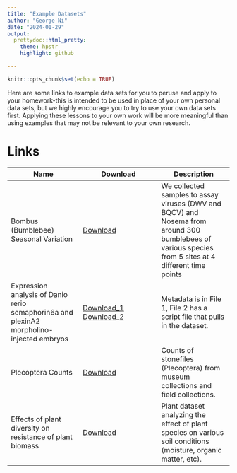 ```yaml
---
title: "Example Datasets"
author: "George Ni"
date: "2024-01-29"
output: 
  prettydoc::html_pretty:
    theme: hpstr
    highlight: github
  
---
```


```r
knitr::opts_chunk$set(echo = TRUE)
```

Here are some links to example data sets for you to peruse and apply to your homework-this is intended to be used in place of your own personal data sets, but we highly encourage you to try to use your own data sets first. Applying these lessons to your own work will be more meaningful than using examples that may not be relevant to your own research. 

# Links

Name | Download | Description
------------- | -------------- | ------------- 
Bombus (Bumblebee) Seasonal Variation | [Download](Burnham_field_data_bombus_seasonal_variation_Dataset.csv)| We collected samples to assay viruses (DWV and BQCV) and Nosema from around 300 bumblebees of various species from 5 sites at 4 different time points
Expression analysis of Danio rerio semaphorin6a and plexinA2 morpholino-injected embryos | [Download_1](Ebert_dataset.xlsx) [Download_2](Ebert_read.R) | Metadata is in File 1, File 2 has a script file that pulls in the dataset. 
Plecoptera Counts| [Download](Hogan_Plecoptera_Dataset.xlsx)|Counts of stonefiles (Plecoptera) from museum collections and field collections.
Effects of plant diversity on resistance of plant biomass|[Download](Li_Soil_Dataset.xlsx)|Plant dataset analyzing the effect of plant species on various soil conditions (moisture, organic matter, etc). 




